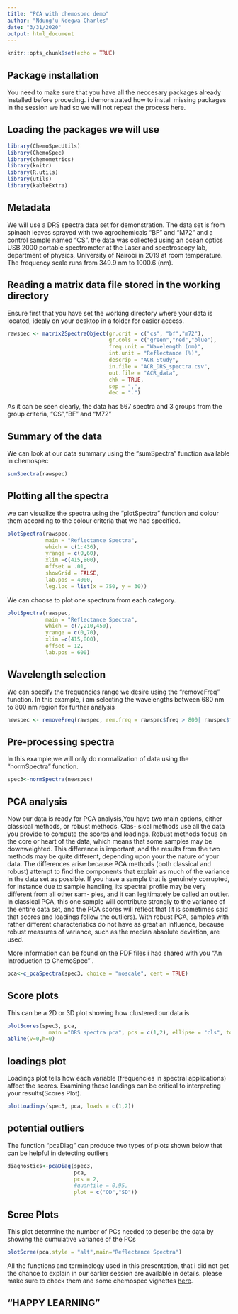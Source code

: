```yaml
---
title: "PCA with chemospec demo"
author: "Ndung'u Ndegwa Charles"
date: "3/31/2020"
output: html_document
---
```


```r
knitr::opts_chunk$set(echo = TRUE)
```

## Package installation

You need to make sure that you have all the neccesary packages already installed before proceding. i demonstrated how to install missing packages in the session we had so we will not repeat the process here. 

## Loading the packages we will use

```r
library(ChemoSpecUtils)
library(ChemoSpec)
library(chemometrics)
library(knitr)
library(R.utils)
library(utils)
library(kableExtra) 

```


## Metadata
We will use a DRS spectra data set for demonstration. The data set is from spinach leaves sprayed with two agrochemicals "BF" and "M72" and a control sample named "CS". the data was collected using an ocean optics USB 2000 portable spectrometer at the Laser and spectroscopy lab, department of physics, University of Nairobi in 2019 at room temperature. The frequency scale runs from 349.9 nm to 1000.6 (nm).


## Reading a matrix data file stored in the working directory

Ensure first that you have set the working directory where your data is located, idealy on your desktop in a folder for easier access.
```r
rawspec <- matrix2SpectraObject(gr.crit = c("cs", "bf","m72"),
                                gr.cols = c("green","red","blue"),
                                freq.unit = "Wavelength (nm)",
                                int.unit = "Reflectance (%)",
                                descrip = "ACR Study",
                                in.file = "ACR_DRS_spectra.csv",
                                out.file = "ACR_data",
                                chk = TRUE, 
                                sep = ",", 
                                dec = ".")
```


As it can be seen clearly, the data has 567 spectra and 3 groups from the group criteria, "CS","BF" and "M72"

## Summary of the data
We can look at our data summary using the "sumSpectra" function available in chemospec
```r
sumSpectra(rawspec)
```

##  Plotting all the spectra

we can visualize the spectra using the "plotSpectra" function and colour them according to the colour criteria that we  had specified.
```r
plotSpectra(rawspec,
            main = "Reflectance Spectra",
            which = c(1:436),
            yrange = c(0,60),
            xlim =c(415,800),
            offset = .01,
            showGrid = FALSE,
            lab.pos = 4000,
            leg.loc = list(x = 750, y = 30))
```


We can choose to plot one spectrum from each
category.
```r
plotSpectra(rawspec,
            main = "Reflectance Spectra",
            which = c(7,210,450),
            yrange = c(0,70),
            xlim =c(415,800),
            offset = 12,
            lab.pos = 600)
```

## Wavelength selection

We can specify the frequencies  range we desire using the "removeFreq" function. In this example, i am selecting the wavelengths between 680 nm to 800 nm region for further analysis

```r
newspec <- removeFreq(rawspec, rem.freq = rawspec$freq > 800| rawspec$freq < 680)
```
## Pre-processing spectra

In this example,we will only do normalization of data using the "normSpectra" function.
```r
spec3<-normSpectra(newspec)
```
## PCA analysis
Now our data is ready for PCA analysis,You have two main
options, either classical methods, or robust methods. Clas-
sical methods use all the data you provide to compute the
scores and loadings. Robust methods focus on the core or
heart of the data, which means that some samples may be
downweighted. This difference is important, and the results
from the two methods may be quite different, depending
upon your the nature of your data. The differences arise
because PCA methods (both classical and robust) attempt
to find the components that explain as much of the variance
in the data set as possible. If you have a sample that is
genuinely corrupted, for instance due to sample handling,
its spectral profile may be very different from all other sam-
ples, and it can legitimately be called an outlier. In classical PCA, this one sample will contribute strongly to the variance
of the entire data set, and the PCA scores will reflect that
(it is sometimes said that scores and loadings follow the
outliers). With robust PCA, samples with rather different
characteristics do not have as great an influence, because
robust measures of variance, such as the median absolute
deviation, are used.

More information can be found on the PDF files i had shared with you "An Introduction to ChemoSpec" .
```r
pca<-c_pcaSpectra(spec3, choice = "noscale", cent = TRUE)
```

## Score plots

This can be a 2D or 3D plot showing how clustered our data is
```r
plotScores(spec3, pca, 
             main ="DRS spectra pca", pcs = c(1,2), ellipse = "cls", tol = 0.05)
abline(v=0,h=0)
```

## loadings plot

Loadings plot tells how each variable (frequencies in spectral
applications) affect the scores. Examining these loadings
can be critical to interpreting your results(Scores Plot).
```r
plotLoadings(spec3, pca, loads = c(1,2))
```

## potential outliers

The function "pcaDiag" can produce two types of plots shown below that can be helpful in detecting outliers
```r
diagnostics<-pcaDiag(spec3, 
                     pca, 
                     pcs = 2, 
                     #quantile = 0,95,
                     plot = c("OD","SD"))
```

## Scree Plots
This plot determine the number of PCs needed
to describe the data by showing the cumulative variance of the PCs
```r
plotScree(pca,style = "alt",main="Reflectance Spectra")
```


All the functions and terminology used in this presentation, that i did not get the chance to explain in our earlier session are available in details. please make sure to check them and some chemospec vignettes [here](<https://www.rdocumentation.org/packages/ChemoSpec/versions/5.2.12>).



##                "HAPPY LEARNING"

